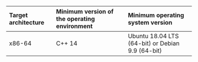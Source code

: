 <PlatformWrapper platform="linux-cpp">

<ProductWrapper product="signaling">

| Target architecture | Minimum version of the operating environment | Minimum operating system version            |
|:--------------------|:--------------------------------------------|:-------------------------------------------|
| x86-64              | C++ 14                                      | Ubuntu 18.04 LTS (64-bit) or Debian 9.9 (64-bit) |

</ProductWrapper>

</PlatformWrapper>